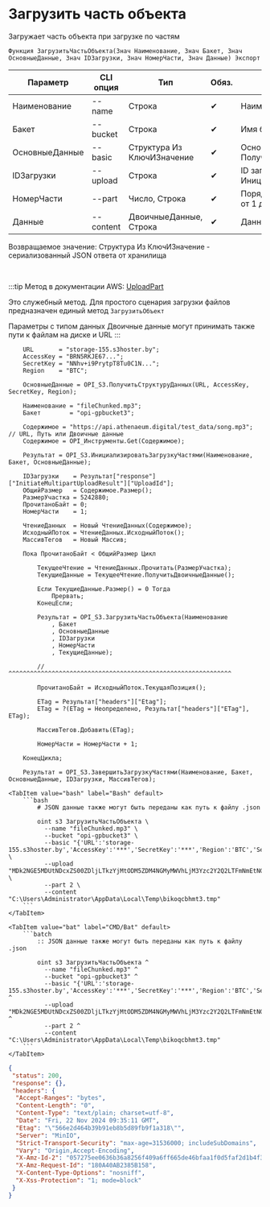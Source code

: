 ﻿---
sidebar_position: 4
---


# Загрузить часть объекта
 Загружает часть объекта при загрузке по частям



`Функция ЗагрузитьЧастьОбъекта(Знач Наименование, Знач Бакет, Знач ОсновныеДанные, Знач IDЗагрузки, Знач НомерЧасти, Знач Данные) Экспорт`

  | Параметр | CLI опция | Тип | Обяз. | Назначение |
  |-|-|-|-|-|
  | Наименование | --name | Строка | &#x2714; | Наименование объекта в бакете |
  | Бакет | --bucket | Строка | &#x2714; | Имя бакета для загрузки объекта |
  | ОсновныеДанные | --basic | Структура Из КлючИЗначение | &#x2714; | Основные данные запроса. См. ПолучитьСтруктуруДанных |
  | IDЗагрузки | --upload | Строка | &#x2714; | ID загрузки по частям. См. ИнициализироватьЗагрузкуЧастями |
  | НомерЧасти | --part | Число, Строка | &#x2714; | Порядковый номер части объекта от 1 до 10000 |
  | Данные | --content | ДвоичныеДанные, Строка | &#x2714; | Данные части для загрузки |

  
  Возвращаемое значение:   Структура Из КлючИЗначение - сериализованный JSON ответа от хранилища

<br/>

:::tip
Метод в документации AWS: [UploadPart](https://docs.aws.amazon.com/AmazonS3/latest/API/API_UploadPart.html)

Это служебный метод. Для простого сценария загрузки файлов предназначен единый метод `ЗагрузитьОбъект`

Параметры с типом данных Двоичные данные могут принимать также пути к файлам на диске и URL
:::
<br/>



```bsl title="Пример использования для 1С:Предприятие/OneScript"
    URL       = "storage-155.s3hoster.by";
    AccessKey = "BRN5RKJE67...";
    SecretKey = "NNhv+i9PrytpT8Tu0C1N...";
    Region    = "BTC";

    ОсновныеДанные = OPI_S3.ПолучитьСтруктуруДанных(URL, AccessKey, SecretKey, Region);

    Наименование = "fileChunked.mp3";
    Бакет        = "opi-gpbucket3";

    Содержимое = "https://api.athenaeum.digital/test_data/song.mp3"; // URL, Путь или Двоичные данные
    Содержимое = OPI_Инструменты.Get(Содержимое);

    Результат = OPI_S3.ИнициализироватьЗагрузкуЧастями(Наименование, Бакет, ОсновныеДанные);

    IDЗагрузки    = Результат["response"]["InitiateMultipartUploadResult"]["UploadId"];
    ОбщийРазмер   = Содержимое.Размер();
    РазмерУчастка = 5242880;
    ПрочитаноБайт = 0;
    НомерЧасти    = 1;

    ЧтениеДанных  = Новый ЧтениеДанных(Содержимое);
    ИсходныйПоток = ЧтениеДанных.ИсходныйПоток();
    МассивТегов   = Новый Массив;

    Пока ПрочитаноБайт < ОбщийРазмер Цикл

        ТекущееЧтение = ЧтениеДанных.Прочитать(РазмерУчастка);
        ТекущиеДанные = ТекущееЧтение.ПолучитьДвоичныеДанные();

        Если ТекущиеДанные.Размер() = 0 Тогда
            Прервать;
        КонецЕсли;

        Результат = OPI_S3.ЗагрузитьЧастьОбъекта(Наименование
            , Бакет
            , ОсновныеДанные
            , IDЗагрузки
            , НомерЧасти
            , ТекущиеДанные);

        // ^^^^^^^^^^^^^^^^^^^^^^^^^^^^^^^^^^^^^^^^^^^^^^^^^^^^^^^^^^^^^^

        ПрочитаноБайт = ИсходныйПоток.ТекущаяПозиция();

        ETag = Результат["headers"]["Etag"];
        ETag = ?(ETag = Неопределено, Результат["headers"]["ETag"], ETag);

        МассивТегов.Добавить(ETag);

        НомерЧасти = НомерЧасти + 1;

    КонецЦикла;

    Результат = OPI_S3.ЗавершитьЗагрузкуЧастями(Наименование, Бакет, ОсновныеДанные, IDЗагрузки, МассивТегов);
```
    

 <Tabs>
  
    <TabItem value="bash" label="Bash" default>
        ```bash
            # JSON данные также могут быть переданы как путь к файлу .json
            
            oint s3 ЗагрузитьЧастьОбъекта \
              --name "fileChunked.mp3" \
              --bucket "opi-gpbucket3" \
              --basic "{'URL':'storage-155.s3hoster.by','AccessKey':'***','SecretKey':'***','Region':'BTC','Service':'s3'}" \
              --upload "MDk2NGE5MDUtNDcxZS00ZDljLTkzYjMtODM5ZDM4NGMyMWVhLjM3Yzc2Y2Q2LTFmNmEtNGVkMC1iOTQxLWY1ZmQwMjUxMThjMQ" \
              --part 2 \
              --content "C:\Users\Administrator\AppData\Local\Temp\bikoqcbhmt3.tmp"
        ```
    </TabItem>
  
    <TabItem value="bat" label="CMD/Bat" default>
        ```batch
            :: JSON данные также могут быть переданы как путь к файлу .json
            
            oint s3 ЗагрузитьЧастьОбъекта ^
              --name "fileChunked.mp3" ^
              --bucket "opi-gpbucket3" ^
              --basic "{'URL':'storage-155.s3hoster.by','AccessKey':'***','SecretKey':'***','Region':'BTC','Service':'s3'}" ^
              --upload "MDk2NGE5MDUtNDcxZS00ZDljLTkzYjMtODM5ZDM4NGMyMWVhLjM3Yzc2Y2Q2LTFmNmEtNGVkMC1iOTQxLWY1ZmQwMjUxMThjMQ" ^
              --part 2 ^
              --content "C:\Users\Administrator\AppData\Local\Temp\bikoqcbhmt3.tmp"
        ```
    </TabItem>
</Tabs>


```json title="Результат"
{
 "status": 200,
 "response": {},
 "headers": {
  "Accept-Ranges": "bytes",
  "Content-Length": "0",
  "Content-Type": "text/plain; charset=utf-8",
  "Date": "Fri, 22 Nov 2024 09:35:11 GMT",
  "Etag": "\"566e2d464b39b91eb8b5d89fb9f1a318\"",
  "Server": "MinIO",
  "Strict-Transport-Security": "max-age=31536000; includeSubDomains",
  "Vary": "Origin,Accept-Encoding",
  "X-Amz-Id-2": "057275ee0636b36a8256f409a6ff665de46bfaa1f0d5faf2d1b4f312e55c34fa",
  "X-Amz-Request-Id": "180A40AB2385B158",
  "X-Content-Type-Options": "nosniff",
  "X-Xss-Protection": "1; mode=block"
 }
}
```
